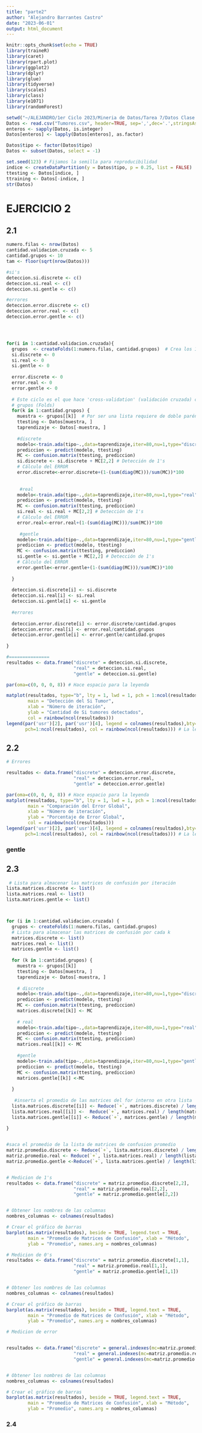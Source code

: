 ```yaml
---
title: "parte2"
author: "Alejandro Barrantes Castro"
date: "2023-06-01"
output: html_document
---
```


```r
knitr::opts_chunk$set(echo = TRUE)
library(traineR)
library(caret)
library(rpart.plot)
library(ggplot2)
library(dplyr)
library(glue)
library(tidyverse)
library(scales)
library(class)
library(e1071)
library(randomForest)
```



```r
setwd("~/ALEJANDRO/1er Ciclo 2023/Mineria de Datos/Tarea 7/Datos Clase y Tareas")
Datos <- read.csv("Tumores.csv", header=TRUE, sep=',',dec='.',stringsAsFactors = T)
enteros <- sapply(Datos, is.integer)
Datos[enteros] <- lapply(Datos[enteros], as.factor)

Datos$tipo <- factor(Datos$tipo)
Datos <- subset(Datos, select = -1)

set.seed(123) # Fijamos la semilla para reproducibilidad
indice <- createDataPartition(y = Datos$tipo, p = 0.25, list = FALSE)
ttesting <- Datos[indice, ]
ttraining <- Datos[-indice, ]
str(Datos)

```

# EJERCICIO 2

## 2.1
```r
numero.filas <- nrow(Datos)
cantidad.validacion.cruzada <- 5
cantidad.grupos <- 10
tam <- floor(sqrt(nrow(Datos))) 

#si's
deteccion.si.discrete <- c()
deteccion.si.real <- c()
deteccion.si.gentle <- c()

#errores
deteccion.error.discrete <- c()
deteccion.error.real <- c()
deteccion.error.gentle <- c()




for(i in 1:cantidad.validacion.cruzada){
  grupos  <- createFolds(1:numero.filas, cantidad.grupos)  # Crea los 10 grupos
  si.discrete <- 0
  si.real <- 0
  si.gentle <- 0
  
  error.discrete <- 0
  error.real <- 0
  error.gentle <- 0
  
  # Este ciclo es el que hace 'cross-validation' (validación cruzada) con 10
  # grupos (Folds)
  for(k in 1:cantidad.grupos) {
    muestra <- grupos[[k]]  # Por ser una lista requiere de doble paréntesis
    ttesting <- Datos[muestra, ]
    taprendizaje <- Datos[-muestra, ]
    
    #discrete
    modelo<-train.ada(tipo~.,data=taprendizaje,iter=80,nu=1,type="discrete")
    prediccion <- predict(modelo, ttesting)
    MC <- confusion.matrix(ttesting, prediccion)
    si.discrete <- si.discrete + MC[2,2] # Detección de 1's
    # Cálculo del ERROR
    error.discrete<-error.discrete+(1-(sum(diag(MC)))/sum(MC))*100
    
    
     #real
    modelo<-train.ada(tipo~.,data=taprendizaje,iter=80,nu=1,type="real")
    prediccion <- predict(modelo, ttesting)
    MC <- confusion.matrix(ttesting, prediccion)
    si.real <- si.real + MC[2,2] # Detección de 1's
    # Cálculo del ERROR
    error.real<-error.real+(1-(sum(diag(MC)))/sum(MC))*100
    
     #gentle
    modelo<-train.ada(tipo~.,data=taprendizaje,iter=80,nu=1,type="gentle")
    prediccion <- predict(modelo, ttesting)
    MC <- confusion.matrix(ttesting, prediccion)
    si.gentle <- si.gentle + MC[2,2] # Detección de 1's
    # Cálculo del ERROR
    error.gentle<-error.gentle+(1-(sum(diag(MC)))/sum(MC))*100
    
  }
  
  deteccion.si.discrete[i] <- si.discrete
  deteccion.si.real[i] <- si.real
  deteccion.si.gentle[i] <- si.gentle
  
  #errores
  
  deteccion.error.discrete[i] <- error.discrete/cantidad.grupos
  deteccion.error.real[i] <- error.real/cantidad.grupos
  deteccion.error.gentle[i] <- error.gentle/cantidad.grupos
  
}

#===============
resultados <- data.frame("discrete" = deteccion.si.discrete,
                         "real" = deteccion.si.real,
                         "gentle" = deteccion.si.gentle)

par(oma=c(0, 0, 0, 8)) # Hace espacio para la leyenda

matplot(resultados, type="b", lty = 1, lwd = 1, pch = 1:ncol(resultados),
        main = "Detección del Si Tumor", 
        xlab = "Número de iteración",
        ylab = "Cantidad de Si tumores detectados",
        col = rainbow(ncol(resultados)))
legend(par('usr')[2], par('usr')[4], legend = colnames(resultados),bty='n', xpd=NA,
       pch=1:ncol(resultados), col = rainbow(ncol(resultados))) # La leyenda


```


## 2.2

```r
# Errores

resultados <- data.frame("discrete" = deteccion.error.discrete,
                         "real" = deteccion.error.real,
                         "gentle" = deteccion.error.gentle)

par(oma=c(0, 0, 0, 8)) # Hace espacio para la leyenda
matplot(resultados, type="b", lty = 1, lwd = 1, pch = 1:ncol(resultados),
        main = "Comparación del Error Global", 
        xlab = "Número de iteración",
        ylab = "Porcentaje de Error Global",
        col = rainbow(ncol(resultados)))
legend(par('usr')[2], par('usr')[4], legend = colnames(resultados),bty='n', xpd=NA, cex = 0.8,
       pch=1:ncol(resultados), col = rainbow(ncol(resultados))) # La leyenda
```

### gentle

## 2.3

```r
 # Lista para almacenar las matrices de confusión por iteración
lista.matrices.discrete <- list() 
lista.matrices.real <- list()  
lista.matrices.gentle <- list()



for (i in 1:cantidad.validacion.cruzada) {
  grupos <- createFolds(1:numero.filas, cantidad.grupos)
  # Lista para almacenar las matrices de confusión por cada k
  matrices.discrete <- list()  
  matrices.real <- list() 
  matrices.gentle <- list() 
  
  for (k in 1:cantidad.grupos) {
    muestra <- grupos[[k]]
    ttesting <- Datos[muestra, ]
    taprendizaje <- Datos[-muestra, ]
    
    # discrete
    modelo<-train.ada(tipo~.,data=taprendizaje,iter=80,nu=1,type="discrete")
    prediccion <- predict(modelo, ttesting)
    MC <- confusion.matrix(ttesting, prediccion)
    matrices.discrete[[k]] <- MC
    
    # real
    modelo<-train.ada(tipo~.,data=taprendizaje,iter=80,nu=1,type="real")
    prediccion <- predict(modelo, ttesting)
    MC <- confusion.matrix(ttesting, prediccion)
    matrices.real[[k]] <- MC
    
    #gentle
    modelo<-train.ada(tipo~.,data=taprendizaje,iter=80,nu=1,type="gentle")
    prediccion <- predict(modelo, ttesting)
    MC <- confusion.matrix(ttesting, prediccion)
    matrices.gentle[[k]] <-MC
    
  }
  
   #inserta el promedio de las matrices del for interno en otra lista
  lista.matrices.discrete[[i]] <- Reduce(`+`, matrices.discrete) / length(matrices.discrete)
  lista.matrices.real[[i]] <-  Reduce(`+`, matrices.real) / length(matrices.real)
  lista.matrices.gentle[[i]] <- Reduce(`+`, matrices.gentle) / length(matrices.gentle)
  
}


#saca el promedio de la lista de matrices de confusion promedio
matriz.promedio.discrete <- Reduce(`+`, lista.matrices.discrete) / length(lista.matrices.discrete)
matriz.promedio.real <- Reduce(`+`, lista.matrices.real) / length(lista.matrices.real)
matriz.promedio.gentle <-Reduce(`+`, lista.matrices.gentle) / length(lista.matrices.gentle)


# Medicion de 1's
resultados <- data.frame("discrete" = matriz.promedio.discrete[2,2],
                         "real" = matriz.promedio.real[2,2],
                         "gentle" = matriz.promedio.gentle[2,2])


# Obtener los nombres de las columnas
nombres_columnas <- colnames(resultados)

# Crear el gráfico de barras
barplot(as.matrix(resultados), beside = TRUE, legend.text = TRUE,
        main = "Promedio de Matrices de Confusión", xlab = "Método",
        ylab = "Promedio", names.arg = nombres_columnas)
```


```r
# Medicion de 0's
resultados <- data.frame("discrete" = matriz.promedio.discrete[1,1],
                         "real" = matriz.promedio.real[1,1],
                         "gentle" = matriz.promedio.gentle[1,1])


# Obtener los nombres de las columnas
nombres_columnas <- colnames(resultados)

# Crear el gráfico de barras
barplot(as.matrix(resultados), beside = TRUE, legend.text = TRUE,
        main = "Promedio de Matrices de Confusión", xlab = "Método",
        ylab = "Promedio", names.arg = nombres_columnas)
```

```r
# Medicion de error


resultados <- data.frame("discrete" = general.indexes(mc=matriz.promedio.discrete)$overall.error,
                         "real" = general.indexes(mc=matriz.promedio.real)$overall.error,
                         "gentle" = general.indexes(mc=matriz.promedio.gentle)$overall.error)


# Obtener los nombres de las columnas
nombres_columnas <- colnames(resultados)

# Crear el gráfico de barras
barplot(as.matrix(resultados), beside = TRUE, legend.text = TRUE,
        main = "Promedio de Matrices de Confusión", xlab = "Método",
        ylab = "Promedio", names.arg = nombres_columnas)
```


### 2.4
